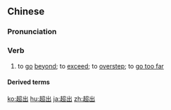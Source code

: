 ==Chinese==
{{zh-forms}}

===Pronunciation===
{{zh-pron
|m=chāochū
|c=ciu1 ceot1
|cat=v
}}

===Verb===
{{zh-verb}}

# to [[go]] [[beyond]]; to [[exceed]]; to [[overstep]]; to [[go too far]]

====Derived terms====
{{zh-der|超額}}

{{zh-cat|Advanced}}

[[ko:超出]]
[[hu:超出]]
[[ja:超出]]
[[zh:超出]]